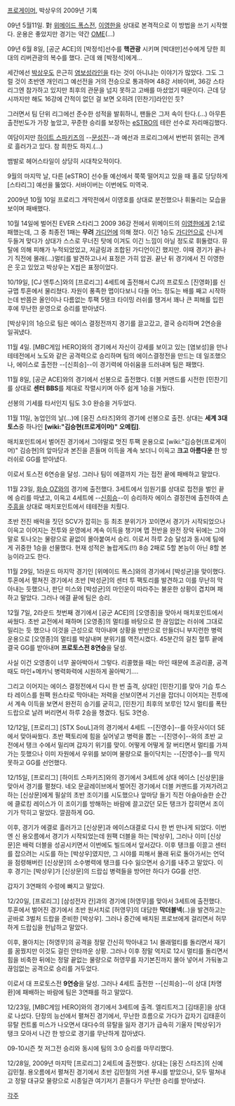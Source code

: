 [[프로게이머]], 박상우의 2009년 기록

09년 5월11일. 對 [[위메이드 폭스]]전, [[이영한]]을 상대로 본격적으로 이 방법을 쓰기 시작했다. 운용은 좋았지만 경기는 약간 [[OME]](...)

09년 6월 8일, [공군 ACE]의 [박정석]선수를 '''핵관광''' 시키며 [박대만]선수에게 당한 희대의 리버관광의 복수를 했다. 근데 왜 [박정석]에게...

세간에선 [[박상우]]도 은근히 [[염보성]]라인을 타는 것이 아니냐는 이야기가 많았다. 그도 그럴 것이 초반엔 개인리그 예선전을 거의 전승으로 통과하며 48강 서바이버, 36강 스타리그엔 참가하고 있지만 최후의 관문을 넘지 못하고 고배를 마셨었기 때문이다. 근데 당시까지만 해도 16강에 간적이 없던 걸 보면 오히려 [민찬기]라인인 듯?

그러면서 팀 단위 리그에선 준수한 성적을 발휘하니, 팬들은 그저 속이 탄다.(...)
아무튼 출전빈도가 가장 높았고, 꾸준한 승리를 보장하는 [[eSTRO]]의 테란 선수로 자리매김했다.

여담이지만 [[하이트 스파키즈]]의 --[[문성진]]--과 예선과 프로리그에서 번번히 얽히는 관계로 흘러가고 있다. 참 희한도 하지.(...)

뱀발로 헤어스타일이 상당히 시대착오적이다.

9월의 마지막 날, 다른 [eSTRO] 선수들 예선에서 쭉쭉 떨어지고 있을 때 홀로 당당하게 [스타리그] 예선을 뚫었다. 서바이버는 이번에도 미역국.

2009년 10월 10일 프로리그 개막전에서 이영호를 상대로 분전했으나 휘둘리는 모습을 보이며 패배했다.

10월 14일에 벌어진 EVER 스타리그 2009 36강 전에서 위메이드의 [[이영한]]에게 2:1로 패했는데, 그 중 최종전 1패는 '''무려''' [[가디언]]에 의해 졌다. 이긴 1승도 [[가디언]]으로 신나게 두들겨 맞다가 상대가 스스로 무너진 탓에 이겨도 이긴 느낌이 아닐 정도로 휘둘렸다. 뮤탈에 의해 피해가 누적되었었고, 저글링과 조합된 가디언이긴 했지만. 이때 경기가 끝나기 직전에 몰래(...)멀티를 발견하고나서 표정은 가히 압권. 끝난 뒤 경기에서 진 이영한은 웃고 있었고 박상우는 X씹은 표정이었다.

10/19일, [CJ 엔투스]와의 [프로리그] 4세트에 출전해서 CJ의 프로토스 [진영화]를 신규맵 투혼에서 물리쳤다. 자원이 풍족한 맵이다보니 다들 어느 정도는 배를 째고 시작하는데 반쯤은 올인이나 다름없는 투팩 5탱크 타이밍 러쉬를 땡겨서 꽤나 큰 피해를 입힌 후에 무난한 운영으로 승리를 받아냈다.

[박상우]의 1승으로 팀은 에이스 결정전까지 경기를 끌고갔고, 결국 승리하며 2연승을 일궈냈다.

11월 4일. [MBC게임 HERO]와의 경기에서 자신이 강세를 보이고 있는 [염보성]을 만나 테테전에서 노도와 같은 공격력으로 승리하며 팀의 에이스결정전을 만드는 데 일조했으나, 에이스로 출전한 --[신희승]--이 경기력에 아쉬움을 드러내며 팀은 패했다.

11월 8일, [공군 ACE]와의 경기에서 선봉으로 출전했다. 더블 커맨드를 시전한 [민찬기]를 상대로 '''센터 BBS'''를 제대로 작렬시키며 아주 쉽게 1승을 거뒀다.

선봉의 기세를 타서인지 팀도 3:0 완승을 거두었다.

11월 11일, 농업인의 날(...)에 [웅진 스타즈]와의 경기에 선봉으로 출전. 상대는 '''세계 3대 토스'''중 하나인 '''[wiki:"김승현(프로게이머)" 오메킴]'''.

매치포인트에서 벌어진 경기에서 그야말로 멋진 투팩 운용으로 [wiki:"김승현(프로게이머)" 김승현]의 앞마당과 본진을 흔들며 이득을 계속 보더니 이윽고 '''크고 아름다운''' 한 방 러쉬로 GG를 받아냈다.

이로서 토스전 6연승을 달성. 그러나 팀이 에결까지 가는 접전 끝에 패배하고 말았다.

11월 23일, [[화승 OZ]]와의 경기에 출전했다. 3세트에서 임원기를 상대로 접전을 벌인 끝에 승리를 따냈고, 이윽고 4세트에 --[[신희승]]--이 승리하자 에이스 결정전에 출전하여 [[손주흥]]을 상대로 매치포인트에서 테테전을 치뤘다.

초반 전진 배럭을 짓던 SCV가 잡히는 등 최초 분위기가 꼬이면서 경기가 시작되었으나 이윽고 이어지는 전투와 운영에서 계속 이득을 챙기며 맵 전반을 완전 장악 뒤에는 그야말로 토나오는 물량으로 끝없이 몰아붙여서 승리. 이로서 하루 2승 달성과 동시에 팀에게 귀중한 1승을 선물했다. 현재 성적은 놀랍게도(!!) 8승 2패로 5할 본능이 아닌 8할 본능이라고도 한다.

11월 29일, 1라운드 마지막 경기인 [위메이드 폭스]와의 경기에서 [박성균]을 맞이했다. 투혼에서 펼쳐진 경기에서 초반 [박성균]의 센터 투 팩토리를 발견하고 이를 무난히 막아내는 듯했으나, 판단 미스와 [박성균]의 마인운이 따라주는 불운한 상황이 겹치며 패하고 말았다. 그러나 에결 끝에 팀은 승리.

12월 7일, 2라운드 첫번째 경기에서 [공군 ACE]의 [오영종]을 맞아서 매치포인트에서 싸웠다. 초반 교전에서 패하며 [오영종]의 멀티를 바탕으로 한 끊임없는 러쉬에 그대로 밀리는 듯 했으나 이것을 근성으로 막아내며 상황을 반반으로 만들더니 부지런한 병력 운용으로 [오영종]의 멀티를 박살내며 분위기를 역전시켰다. 45분간의 걸친 혈투 끝에 결국 GG를 받아내며 '''프로토스전 8연승'''을 달성.

사실 이건 오영종이 너무 꼴아박아서 그렇다. 리콜했을 때는 마인 때문에 조공리콜, 공격 때도 마인+메카닉 병력화력에 시원하게 꼴아박기....

그리고 이어지는 에이스 결정전에서 다시 한 번 출격, 상대인 [민찬기]를 맞아 기습 투스타 레이스를 원팩 원스타로 막아내는 저력을 선보이면서 기선을 잡더니 이어지는 전투에서 계속 이득을 보면서 완전히 승기를 굳히고, [민찬기] 최후의 보루인 12시 멀티를 폭탄드랍으로 날려 버리면서 하루 2승을 챙겼다. 팀도 3연승.

12/12일, [프로리그] [STX SouL]과의 경기에서 4세트 --[진영수]--를 아웃사이더 SE에서 맞아싸웠다. 초반 팩토리에 힘을 실어넣고 병력을 뽑는 --[진영수]--와의 초반 교전에서 탱크 수에서 밀리며 갑자기 위기를 맞이. 어떻게 어떻게 잘 버티면서 멀티를 가져가는 듯했으나 이미 자원에서 우위를 보이며 물량으로 들이닥치는 --[진영수]--를 막지 못하고 GG를 선언했다.

12/15일, [프로리그] [하이트 스파키즈]와의 경기에서 3세트에 상대 에이스 [신상문]을 맞아서 경기를 펼쳤다. 네오 문글레이브에서 벌어진 경기에서 더블 커맨드를 가져가려고 하는 [신상문]에게 필살의 초반 조이기를 시도했으나 앞마당 들기 직전 아슬아슬한 순간에 클로킹 레이스가 이 조이기를 방해하는 바람에 끌고갔던 모든 탱크가 잡히면서 조이기가 막히고 말았다. 깔끔하게 GG.

이후, 경기가 에결로 흘러가고 [신상문]과 에이스대결로 다시 한 번 만나게 되었다. 이번엔 신 용오름에서 경기가 시작되었는데 원팩 더블을 하는 [박상우], 그러나 이미 [신상문]은 배럭 더블을 성공시키면서 이번에도 빌드에서 앞서갔다. 이후 탱크를 이끌고 센터를 잡으려는 시도를 하는 [박상우]였지만, 그 시야를 피해서 몰래 뒤로 돌아가서는 언덕을 점령해버린 [신상문]의 소수병력에 탱크를 다수 잃으면서 승기를 내주고 말았다. 이후 경기는 [박상우]가 [신상문]의 드랍십 병력들을 방어만 하다가 GG를 선언.

갑자기 3연패의 수렁에 빠지고 말았다.

12/20일, [프로리그] [삼성전자 칸]과의 경기에 [허영무]를 맞아서 3세트에 출전했다. 투혼에서 벌어진 경기에서 초반 원서치로 [허영무]의 대담한 '''막더블넥'''(..)을 발견하고는 곧바로 3벌처 드랍을 준비한 [박상우]. 그러나 중간에 배치된 프로브에게 걸리면서 허무하게 드랍십을 헌납하고 말았다.

이후, 몰아치는 [허영무]의 공격을 정말 간신히 막아내고 1시 몰래멀티를 돌리면서 재기를 꿈꿨지만 이것도 걸린 안타까운 상황. 그러나 이후 정말 억지로 12시 멀티를 돌리면서 힘을 비축한 뒤에는 정말 끝없는 물량으로 허영무를 자기본진까지 몰아 넣어서 가둬놓고 끊임없는 공격으로 승리를 거두었다.

이로서 대 프로토스전 '''9연승'''을 달성. 그러나 4세트 출전한 --[신희승]--이 상대 [차명환]에 패배하는 바람에 팀은 3연패를 하고 말았다.

12/23일, [MBC게임 HERO]와의 경기에서 3세트에 출격. 엘리트저그 [김태훈]을 상대로 나섰다. 단장의 능선에서 펼쳐진 경기에서, 무난한 흐름으로 가다가 갑자기 김태훈이 뮤탈 컨트롤 미스가 나오면서 대다수의 뮤탈을 잃자 경기가 급속히 기울자 [박상우]가 탱크 모아서 나간 한 방으로 경기를 무난하게 잡아냈다.

09-10시즌 첫 저그전 승리와 동시에 팀의 3:0 승리를 마무리했다.

12/28일, 2009년 마지막 [프로리그] 2세트에 출전했다. 상대는 [웅진 스타즈]의 신예 김민철. 용오름에서 펼쳐진 경기에서 초반 김민철의 거센 푸시를 받았으나, 모두 떨쳐내고 정말 대규모 물량으로 시종일관 여기저기 흔들다가 무난한 승리를 받아냈다.

[[각주]]
